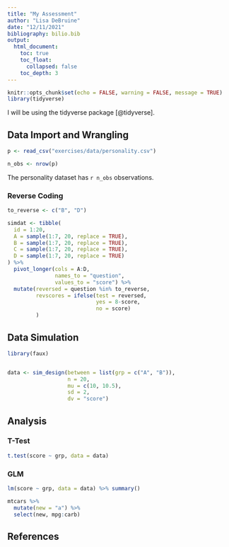 ```yaml
---
title: "My Assessment"
author: "Lisa DeBruine"
date: "12/11/2021"
bibliography: bilio.bib
output: 
  html_document:
    toc: true
    toc_float: 
      collapsed: false
    toc_depth: 3
---
```


```r
knitr::opts_chunk$set(echo = FALSE, warning = FALSE, message = TRUE)
library(tidyverse)
```


I will be using the tidyverse package [@tidyverse].

## Data Import and Wrangling

```r
p <- read_csv("exercises/data/personality.csv")

n_obs <- nrow(p)
```


The personality dataset has `r n_obs` observations.

### Reverse Coding


```r
to_reverse <- c("B", "D")

simdat <- tibble(
  id = 1:20,
  A = sample(1:7, 20, replace = TRUE),
  B = sample(1:7, 20, replace = TRUE),
  C = sample(1:7, 20, replace = TRUE),
  D = sample(1:7, 20, replace = TRUE)
) %>%
  pivot_longer(cols = A:D,
               names_to = "question",
               values_to = "score") %>%
  mutate(reversed = question %in% to_reverse,
         revscores = ifelse(test = reversed, 
                            yes = 8-score, 
                            no = score)
         )

```



## Data Simulation

```r
library(faux)


data <- sim_design(between = list(grp = c("A", "B")), 
                   n = 20,
                   mu = c(10, 10.5),
                   sd = 2,
                   dv = "score")
```


## Analysis

### T-Test

```r
t.test(score ~ grp, data = data)
```

### GLM

```r
lm(score ~ grp, data = data) %>% summary()
```


```r
mtcars %>%
  mutate(new = "a") %>%
  select(new, mpg:carb)
```




## References

